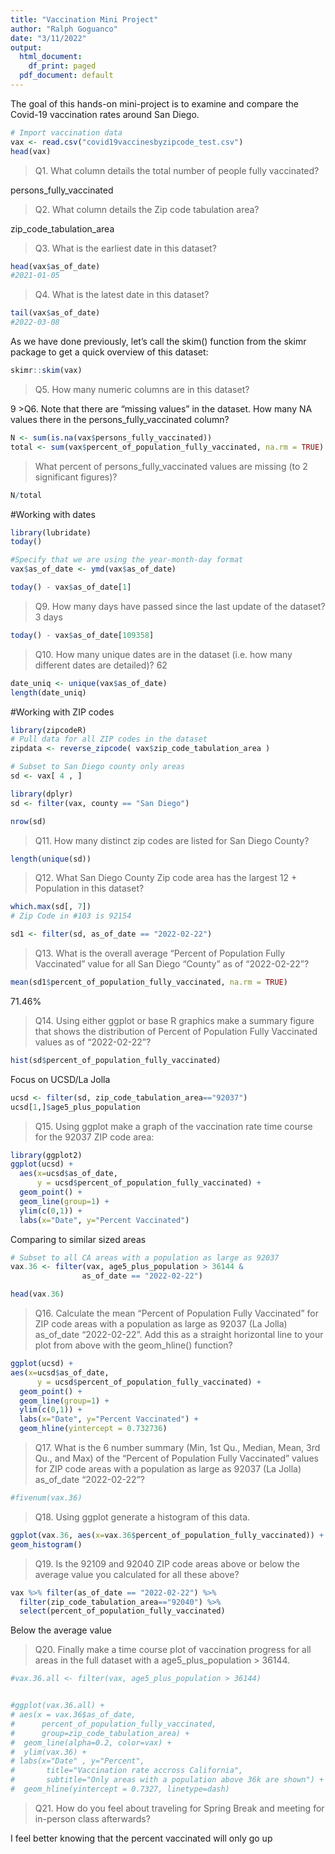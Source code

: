 ```yaml
---
title: "Vaccination Mini Project"
author: "Ralph Goguanco"
date: "3/11/2022"
output:
  html_document:
    df_print: paged
  pdf_document: default
---
```


The goal of this hands-on mini-project is to examine and compare the Covid-19 vaccination rates around San Diego.


```r
# Import vaccination data
vax <- read.csv("covid19vaccinesbyzipcode_test.csv")
head(vax)
```

>Q1. What column details the total number of people fully vaccinated? 

persons_fully_vaccinated

>Q2. What column details the Zip code tabulation area? 

zip_code_tabulation_area

>Q3. What is the earliest date in this dataset? 

```r
head(vax$as_of_date)
#2021-01-05
```

>Q4. What is the latest date in this dataset?

```r
tail(vax$as_of_date)
#2022-03-08
```


As we have done previously, let’s call the skim() function from the skimr package to get a quick overview of this dataset:
```r
skimr::skim(vax)
```

>Q5. How many numeric columns are in this dataset?

9
>Q6. Note that there are “missing values” in the dataset. How many NA values there in the persons_fully_vaccinated column?

```r
N <- sum(is.na(vax$persons_fully_vaccinated))
total <- sum(vax$percent_of_population_fully_vaccinated, na.rm = TRUE)
```

>What percent of persons_fully_vaccinated values are missing (to 2 significant figures)?

```r
N/total
```


#Working with dates
```r
library(lubridate)
today()

#Specify that we are using the year-month-day format
vax$as_of_date <- ymd(vax$as_of_date)
```

```r
today() - vax$as_of_date[1]
```

>Q9. How many days have passed since the last update of the dataset?
3 days

```r
today() - vax$as_of_date[109358]
```
>Q10. How many unique dates are in the dataset (i.e. how many different dates are detailed)?
62

```r
date_uniq <- unique(vax$as_of_date)
length(date_uniq)
```

#Working with ZIP codes


```r
library(zipcodeR)
# Pull data for all ZIP codes in the dataset
zipdata <- reverse_zipcode( vax$zip_code_tabulation_area )
```

```r
# Subset to San Diego county only areas
sd <- vax[ 4 , ]
```


```r
library(dplyr)
sd <- filter(vax, county == "San Diego")

nrow(sd)
```

>Q11. How many distinct zip codes are listed for San Diego County?


```r
length(unique(sd))

```

>Q12. What San Diego County Zip code area has the largest 12 + Population in this dataset?

```r
which.max(sd[, 7])
# Zip Code in #103 is 92154
```


```r
sd1 <- filter(sd, as_of_date == "2022-02-22")
```

>Q13. What is the overall average “Percent of Population Fully Vaccinated” value for all San Diego “County” as of “2022-02-22”?

```r
mean(sd1$percent_of_population_fully_vaccinated, na.rm = TRUE)
```
71.46%

>Q14. Using either ggplot or base R graphics make a summary figure that shows the distribution of Percent of Population Fully Vaccinated values as of “2022-02-22”?

```r
hist(sd$percent_of_population_fully_vaccinated)
```


Focus on UCSD/La Jolla

```r
ucsd <- filter(sd, zip_code_tabulation_area=="92037")
ucsd[1,]$age5_plus_population

```

>Q15. Using ggplot make a graph of the vaccination rate time course for the 92037 ZIP code area:

```r
library(ggplot2)
ggplot(ucsd) +
  aes(x=ucsd$as_of_date,
      y = ucsd$percent_of_population_fully_vaccinated) +
  geom_point() +
  geom_line(group=1) +
  ylim(c(0,1)) +
  labs(x="Date", y="Percent Vaccinated")

```

Comparing to similar sized areas

```r
# Subset to all CA areas with a population as large as 92037
vax.36 <- filter(vax, age5_plus_population > 36144 &
                as_of_date == "2022-02-22")

head(vax.36)
```
>Q16. Calculate the mean “Percent of Population Fully Vaccinated” for ZIP code areas with a population as large as 92037 (La Jolla) as_of_date “2022-02-22”. Add this as a straight horizontal line to your plot from above with the geom_hline() function?

```r
ggplot(ucsd) +
aes(x=ucsd$as_of_date,
      y = ucsd$percent_of_population_fully_vaccinated) +
  geom_point() +
  geom_line(group=1) +
  ylim(c(0,1)) +
  labs(x="Date", y="Percent Vaccinated") +
  geom_hline(yintercept = 0.732736)

```

>Q17. What is the 6 number summary (Min, 1st Qu., Median, Mean, 3rd Qu., and Max) of the “Percent of Population Fully Vaccinated” values for ZIP code areas with a population as large as 92037 (La Jolla) as_of_date “2022-02-22”?

```r
#fivenum(vax.36)
```

>Q18. Using ggplot generate a histogram of this data.

```r
ggplot(vax.36, aes(x=vax.36$percent_of_population_fully_vaccinated)) + 
geom_histogram()
```

>Q19. Is the 92109 and 92040 ZIP code areas above or below the average value you calculated for all these above?

```r
vax %>% filter(as_of_date == "2022-02-22") %>%  
  filter(zip_code_tabulation_area=="92040") %>%
  select(percent_of_population_fully_vaccinated)

```
Below the average value

>Q20.  Finally make a time course plot of vaccination progress for all areas in the full dataset with a age5_plus_population > 36144.

```r
#vax.36.all <- filter(vax, age5_plus_population > 36144)


#ggplot(vax.36.all) +
# aes(x = vax.36$as_of_date,
#      percent_of_population_fully_vaccinated, 
#      group=zip_code_tabulation_area) +
#  geom_line(alpha=0.2, color=vax) +
#  ylim(vax.36) +
# labs(x="Date" , y="Percent",
#       title="Vaccination rate accross California",
#       subtitle="Only areas with a population above 36k are shown") +
#  geom_hline(yintercept = 0.7327, linetype=dash)
```

>Q21. How do you feel about traveling for Spring Break and meeting for in-person class afterwards?

I feel better knowing that the percent vaccinated will only go up



